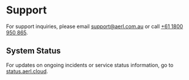 # Support

For support inquiries, please email [ support@aerl.com.au](mailto:support@aerl.com.au) or call [+61 1800 950 865](tel:+611800950865).

## System Status

For updates on ongoing incidents or service status information, go to [status.aerl.cloud](https://status.aerl.cloud).

